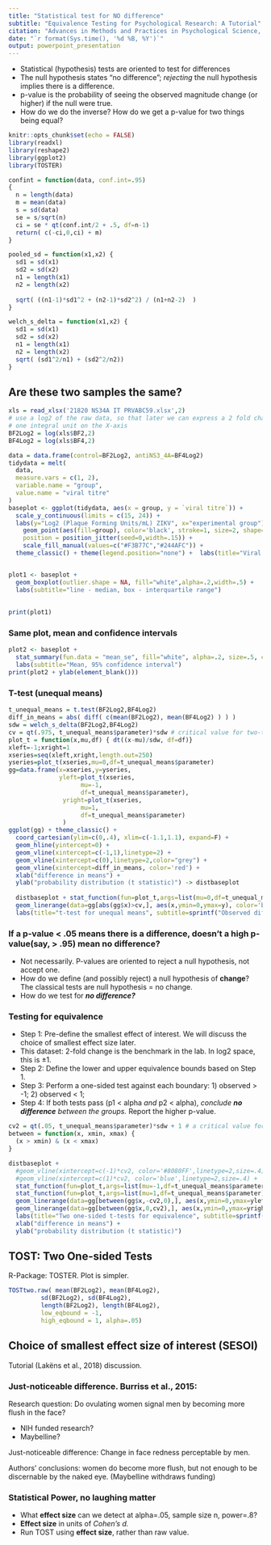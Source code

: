```yaml
---
title: "Statistical test for NO difference"
subtitle: "Equivalence Testing for Psychological Research: A Tutorial"
citation: "Advances in Methods and Practices in Psychological Science, 2018"
date: "`r format(Sys.time(), '%d %B, %Y')`"
output: powerpoint_presentation
---
```


- Statistical (hypothesis) tests are oriented to test for differences
- The null hypothesis states "no difference"; *rejecting* the null hypothesis implies there is a difference.
- p-value is the probability of seeing the observed magnitude change (or higher) if the null were true.
- How do we do the inverse? How do we get a p-value for two things being equal?

```r
knitr::opts_chunk$set(echo = FALSE)
library(readxl)
library(reshape2)
library(ggplot2)
library(TOSTER)

```

```r

confint = function(data, conf.int=.95)
{
  n = length(data)
  m = mean(data)
  s = sd(data)
  se = s/sqrt(n)
  ci = se * qt(conf.int/2 + .5, df=n-1)
  return( c(-ci,0,ci) + m)
}

pooled_sd = function(x1,x2) {
  sd1 = sd(x1)
  sd2 = sd(x2)
  n1 = length(x1)
  n2 = length(x2)
  
  sqrt( ((n1-1)*sd1^2 + (n2-1)*sd2^2) / (n1+n2-2)  )
}

welch_s_delta = function(x1,x2) {
  sd1 = sd(x1)
  sd2 = sd(x2)
  n1 = length(x1)
  n2 = length(x2)
  sqrt( (sd1^2/n1) + (sd2^2/n2))
}

```

## Are these two samples the same? 

```r
xls = read_xlsx('21820 NS34A IT PRVABC59.xlsx',2)
# use a log2 of the raw data, so that later we can express a 2 fold change as
# one integral unit on the X-axis
BF2Log2 = log(xls$BF2,2)
BF4Log2 = log(xls$BF4,2)

data = data.frame(control=BF2Log2, antiNS3_4A=BF4Log2)
tidydata = melt(
  data,
  measure.vars = c(1, 2),
  variable.name = "group",
  value.name = "viral titre"
)
baseplot <- ggplot(tidydata, aes(x = group, y = `viral titre`)) + 
  scale_y_continuous(limits = c(15, 24)) + 
  labs(y="Log2 (Plaque Forming Units/mL) ZIKV", x="experimental group") +     
    geom_point(aes(fill=group), color='black', stroke=1, size=2, shape=21,
    position = position_jitter(seed=0,width=.15)) +    
    scale_fill_manual(values=c("#F3B77C","#244AFC")) +
  theme_classic() + theme(legend.position="none") +  labs(title="Viral titre in infected mosquitos")


plot1 <- baseplot +
  geom_boxplot(outlier.shape = NA, fill="white",alpha=.2,width=.5) +
  labs(subtitle="line - median, box - interquartile range")
      
  
print(plot1)
```


### Same plot, mean and confidence intervals
``` r
plot2 <- baseplot +
  stat_summary(fun.data = "mean_se", fill="white", alpha=.2, size=.5, color = "red", geom = "crossbar",width=.5) +
  labs(subtitle="Mean, 95% confidence interval")
print(plot2 + ylab(element_blank()))
```

### T-test (unequal means)
``` r
t_unequal_means = t.test(BF2Log2,BF4Log2)
diff_in_means = abs( diff( c(mean(BF2Log2), mean(BF4Log2) ) ) )
sdw = welch_s_delta(BF2Log2,BF4Log2)
cv = qt(.975, t_unequal_means$parameter)*sdw # critical value for two-tailed, alpha=.05
plot_t = function(x,mu,df) { dt((x-mu)/sdw, df=df)}
xleft=-1;xright=1
xseries=seq(xleft,xright,length.out=250)
yseries=plot_t(xseries,mu=0,df=t_unequal_means$parameter)
gg=data.frame(x=xseries,y=yseries,  
              yleft=plot_t(xseries,  
                    mu=-1,
                    df=t_unequal_means$parameter),
               yright=plot_t(xseries,  
                    mu=1,
                    df=t_unequal_means$parameter)
               )
ggplot(gg) + theme_classic() +
  coord_cartesian(ylim=c(0,.4), xlim=c(-1.1,1.1), expand=F) + 
  geom_hline(yintercept=0) +
  geom_vline(xintercept=c(-1,1),linetype=2) +
  geom_vline(xintercept=c(0),linetype=2,color="grey") +
  geom_vline(xintercept=diff_in_means, color='red') + 
  xlab("difference in means") +
  ylab("probability distribution (t statistic)") -> distbaseplot
  
  distbaseplot + stat_function(fun=plot_t,args=list(mu=0,df=t_unequal_means$parameter)) +
  geom_linerange(data=gg[abs(gg$x)>cv,], aes(x,ymin=0,ymax=y), color='blue') +
  labs(title="t-test for unequal means", subtitle=sprintf("Observed difference: %.3f (red line) ≠ 0",diff_in_means ),caption=sprintf("Critical values (dashed blue line): |%.3f|; p-value=%.3f", cv, t_unequal_means$p.value))
```

### If a p-value < .05 means there is a difference, doesn't a high p-value(say, > .95) mean no difference?

- Not necessarily. P-values are oriented to reject a null hypothesis, not accept one.
- How do we define (and possibly reject) a null hypothesis of **change**? The classical tests are null hypothesis = no change.
- How do we test for ***no difference?*** 

### Testing for equivalence 

- Step 1: Pre-define the smallest effect of interest. We will discuss the choice of smallest effect size later. 
- This dataset: 2-fold change is the benchmark in the lab. In log2 space, this is ±1.
- Step 2: Define the lower and upper equivalence bounds based on Step 1.
- Step 3: Perform a one-sided test against each boundary: 1) observed > -1; 2) observed < 1;
- Step 4: If both tests pass (p1 < alpha *and* p2 < alpha), *conclude **no difference** between the groups.* Report the higher p-value.

``` r
cv2 = qt(.05, t_unequal_means$parameter)*sdw + 1 # a critical value for mu=1
between = function(x, xmin, xmax) {
  (x > xmin) & (x < xmax)
}

distbaseplot + 
  #geom_vline(xintercept=c(-1)*cv2, color='#8080FF',linetype=2,size=.4) + 
  #geom_vline(xintercept=c(1)*cv2, color='blue',linetype=2,size=.4) + 
  stat_function(fun=plot_t,args=list(mu=-1,df=t_unequal_means$parameter),xlim=c(-1.2,1.2)) +
  stat_function(fun=plot_t,args=list(mu=1,df=t_unequal_means$parameter),xlim=c(-1.2,1.2)) +
  geom_linerange(data=gg[between(gg$x,-cv2,0),], aes(x,ymin=0,ymax=yleft), color='#8080FF') +
  geom_linerange(data=gg[between(gg$x,0,cv2),], aes(x,ymin=0,ymax=yright), color='blue') +
  labs(title="Two one-sided t-tests for equivalence", subtitle=sprintf("[ -1 < %.3f < 1 ]",diff_in_means ),caption=sprintf("Red line is inside the rejection regions of both tests")) +
  xlab("difference in means") +
  ylab("probability distribution (t statistic)")

```

## TOST: Two One-sided Tests

R-Package: TOSTER. Plot is simpler.

```r

TOSTtwo.raw( mean(BF2Log2), mean(BF4Log2), 
         sd(BF2Log2), sd(BF4Log2), 
         length(BF2Log2), length(BF4Log2),  
         low_eqbound = -1, 
         high_eqbound = 1, alpha=.05) 


```

## Choice of smallest effect size of interest (SESOI)

Tutorial (Lakëns et al., 2018) discussion.

### Just-noticeable difference. Burriss et al., 2015:

Research question: Do ovulating women signal men by becoming more flush in the face?

- NIH funded research?
- Maybelline?

Just-noticeable difference: Change in face redness perceptable by men.

Authors' conclusions: women do become more flush, but not enough to be discernable by the naked eye. (Maybelline withdraws funding)

### Statistical Power, no laughing matter

  - What **effect size** can we detect at alpha=.05, sample size n, power=.8?
  - **Effect size** in units of *Cohen's d.*
  - Run TOST using **effect size**, rather than raw value.
